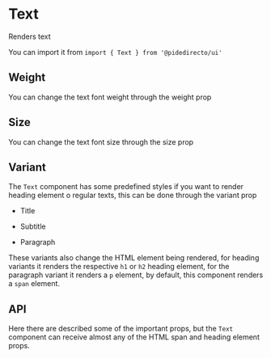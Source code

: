 

<Meta of={TextStories} />

# Text

Renders text

<Canvas of={TextStories.Primary} />

You can import it from `import { Text } from '@pidedirecto/ui'`

## Weight

You can change the text font weight through the weight prop

<Canvas of={TextStories.Light} />
<Canvas of={TextStories.Bold} />

## Size

You can change the text font size through the size prop

<Canvas of={TextStories.Small} />
<Canvas of={TextStories.Large} />

## Variant

The `Text` component has some predefined styles if you want to render heading element o regular texts,
this can be done through the variant prop

-   Title

    <Canvas of={TextStories.Title} />

-   Subtitle

    <Canvas of={TextStories.Subtitle} />

-   Paragraph
    <Canvas of={TextStories.Paragraph} />

These variants also change the HTML element being rendered, for heading variants it renders the respective `h1` or `h2` heading element,
for the paragraph variant it renders a `p` element, by default, this component renders a `span` element.

## API

Here there are described some of the important props, but the `Text` component can receive almost any of the HTML span and heading element props.

<ArgTypes of={TextStories} />
